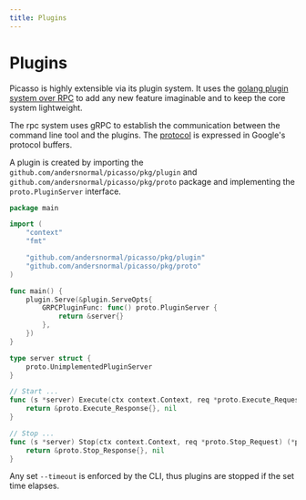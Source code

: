 ```yaml
---
title: Plugins
---
```


# Plugins

Picasso is highly extensible via its plugin system. It uses the [golang plugin system over RPC](https://github.com/hashicorp/go-plugin) to add any new feature imaginable and to keep the core system lightweight.

The rpc system uses gRPC to establish the communication between the command line tool and the plugins. The [protocol](https://raw.githubusercontent.com/andersnormal/picasso/main/pkg/proto/plugin.proto) is expressed in Google's protocol buffers.

A plugin is created by importing the `github.com/andersnormal/picasso/pkg/plugin` and `github.com/andersnormal/picasso/pkg/proto` package and implementing the `proto.PluginServer` interface. 

```go
package main

import (
	"context"
	"fmt"

	"github.com/andersnormal/picasso/pkg/plugin"
	"github.com/andersnormal/picasso/pkg/proto"
)

func main() {
	plugin.Serve(&plugin.ServeOpts{
		GRPCPluginFunc: func() proto.PluginServer {
			return &server{}
		},
	})
}

type server struct {
	proto.UnimplementedPluginServer
}

// Start ...
func (s *server) Execute(ctx context.Context, req *proto.Execute_Request) (*proto.Execute_Response, error) {
	return &proto.Execute_Response{}, nil
}

// Stop ...
func (s *server) Stop(ctx context.Context, req *proto.Stop_Request) (*proto.Stop_Response, error) {
	return &proto.Stop_Response{}, nil
}
```

Any set `--timeout` is enforced by the CLI, thus plugins are stopped if the set time elapses.